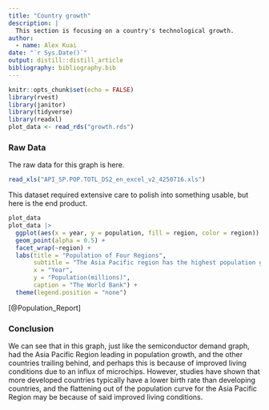 ```yaml
---
title: "Country growth"
description: |
  This section is focusing on a country's technological growth.
author:
  - name: Alex Kuai
date: "`r Sys.Date()`"
output: distill::distill_article
bibliography: bibliography.bib
---
```


```r
knitr::opts_chunk$set(echo = FALSE)
library(rvest)
library(janitor)
library(tidyverse)
library(readxl)
plot_data <- read_rds("growth.rds")
```

### Raw Data
The raw data for this graph is here.

```r
read_xls("API_SP.POP.TOTL_DS2_en_excel_v2_4250716.xls")
```

This dataset required extensive care to polish into something usable, but here is the end product.

```r
plot_data
plot_data |> 
  ggplot(aes(x = year, y = population, fill = region, color = region)) +
  geom_point(alpha = 0.5) +
  facet_wrap(~region) +
  labs(title = "Population of Four Regions",
       subtitle = "The Asia Pacific region has the highest population growth",
       x = "Year",
       y = "Population(millions)",
       caption = "The World Bank") +
  theme(legend.position = "none")
```
[@Population_Report]

### Conclusion
We can see that in this graph, just like the semiconductor demand graph, had the Asia Pacific Region leading in population growth, and the other countries trailing behind, and perhaps this is because of improved living conditions due to an influx of microchips. However, studies have shown that more developed countries typically have a lower birth rate than developing countries, and the flattening out of the population curve for the Asia Pacific Region may be because of said improved living conditions. 


